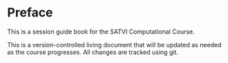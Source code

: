 # Preface {.unnumbered}

This is a session guide book for the SATVI Computational Course. 

This is a version-controlled living document that will be updated as needed as the course progresses. All changes are tracked using git. 

